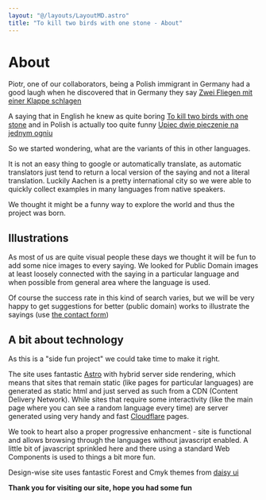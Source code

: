 ```yaml
---
layout: "@/layouts/LayoutMD.astro"
title: "To kill two birds with one stone - About"
---
```



# About

Piotr, one of our collaborators, being a Polish immigrant in Germany had a good laugh when
he discovered that in Germany they say [Zwei Fliegen mit einer Klappe schlagen](/german)

A saying that in English he knew as quite boring [To kill two birds with one stone](/english)
and in Polish is actually too quite funny [Upiec dwie pieczenie na jednym ogniu](/polish)

So we started wondering, what are the variants of this in other languages.

It is not an easy thing to google or automatically translate, as automatic translators
just tend to return a local version of the saying and not a literal translation. Luckily
Aachen is a pretty international city so we were able to quickly collect examples in many
languages from native speakers.

We thought it might be a funny way to explore the world and thus the project was born.

## Illustrations

As most of us are quite visual people these days we thought it will be fun to add some
nice images to every saying. We looked for Public Domain images at least loosely connected
with the saying in a particular language and when possible from general area where the language
is used.

Of course the success rate in this kind of search varies, but we will be very happy
to get suggestions for better (public domain) works to illustrate the sayings (use [the contact form](/contact))

## A bit about technology

As this is a "side fun project" we could take time to make it right.

The site uses fantastic [Astro](https://astro.build) with hybrid server side rendering, which
means that sites that remain static (like pages for particular languages) are generated as
static html and just served as such from a CDN (Content Delivery Network). While sites that
require some interactivity (like the main page where you can see a random language every time)
are server generated using very handy and fast [Cloudflare](https://cloudflare.com) pages.

We took to heart also a proper progressive enhancment - site is functional and allows browsing
through the languages without javascript enabled. A little bit of javascript sprinkled here and there
using a standard Web Components is used to things a bit more fun.

Design-wise site uses fantastic Forest and Cmyk themes from [daisy ui](https://daisyui.com)

**Thank you for visiting our site, hope you had some fun**

